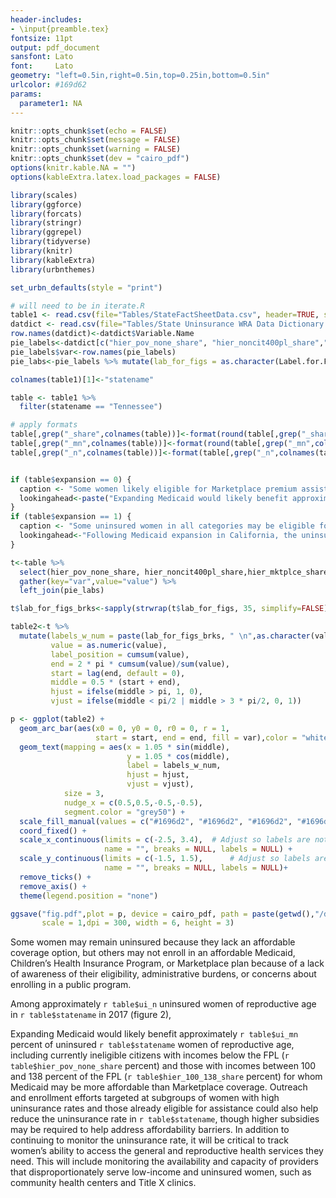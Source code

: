 ---
header-includes:
- \input{preamble.tex}
fontsize: 11pt
output: pdf_document
sansfont: Lato
font:     Lato
geometry: "left=0.5in,right=0.5in,top=0.25in,bottom=0.5in"
urlcolor: #169d62
params:
  parameter1: NA
---
\raggedright
\urbnlogo{}

```{r rmarkdown-setup, include=FALSE}
knitr::opts_chunk$set(echo = FALSE)
knitr::opts_chunk$set(message = FALSE)
knitr::opts_chunk$set(warning = FALSE)
knitr::opts_chunk$set(dev = "cairo_pdf")
options(knitr.kable.NA = "")
options(kableExtra.latex.load_packages = FALSE)

library(scales)
library(ggforce)
library(forcats)
library(stringr)
library(ggrepel)
library(tidyverse)
library(knitr)
library(kableExtra)
library(urbnthemes)

set_urbn_defaults(style = "print")

# will need to be in iterate.R
table1 <- read.csv(file="Tables/StateFactSheetData.csv", header=TRUE, sep=",")
datdict <- read.csv(file="Tables/State Uninsurance WRA Data Dictionary.csv", header=TRUE, sep=",")
row.names(datdict)<-datdict$Variable.Name
pie_labels<-datdict[c("hier_pov_none_share", "hier_noncit400pl_share","hier_mktplce_share","hier_medicaid_share"),]["Label.for.Figures"]
pie_labels$var<-row.names(pie_labels)
pie_labs<-pie_labels %>% mutate(lab_for_figs = as.character(Label.for.Figures)) %>% select(var, lab_for_figs)

colnames(table1)[1]<-"statename"

table <- table1 %>%
  filter(statename == "Tennessee")  

# apply formats
table[,grep("_share",colnames(table))]<-format(round(table[,grep("_share",colnames(table))]*100,2),big.mark=",")
table[,grep("_mn",colnames(table))]<-format(round(table[,grep("_mn",colnames(table))]*100,2),big.mark=",")
table[,grep("_n",colnames(table))]<-format(table[,grep("_n",colnames(table))],big.mark=",")


if (table$expansion == 0) {
  caption <- "Some women likely eligible for Marketplace premium assistance may be eligible for more affordable coverage through the state's Basic Health Program. "
  lookingahead<-paste("Expanding Medicaid would likely benefit approximately,", as.numeric(table$hier_pov_none_share) + as.numeric(table$hier_100_138_share)," percent of uninsured",table$statename," women of reproductive age, including currently ineligible citizens with incomes below the FPL (", table$hier_pov_none_share, " percent) and those with incomes between 100 and 138 percent of the FPL (",table$hier_100_138_share," percent) for whom Medicaid may be more affordable than Marketplace coverage.",sep='')
}
if (table$expansion == 1) {
  caption <- "Some uninsured women in all categories may be eligible for or enrolled in a Medicaid plan that covers family planning services only. Some women likely eligible for Marketplace premium assistance may be eligible for more affordable coverage through the state's Basic Health Program. " 
  lookingahead<-"Following Medicaid expansion in California, the uninsurance rate fell from 23.0 percent in 2013 to 8.8 percent in 2017. Despite coverage gains, approximately 710,000 California women of reproductive age remained uninsured in 2017. "
}

t<-table %>% 
  select(hier_pov_none_share, hier_noncit400pl_share,hier_mktplce_share,hier_medicaid_share) %>% 
  gather(key="var",value="value") %>% 
  left_join(pie_labs)

t$lab_for_figs_brks<-sapply(strwrap(t$lab_for_figs, 35, simplify=FALSE), paste, collapse="\n" )

table2<-t %>% 
  mutate(labels_w_num = paste(lab_for_figs_brks, " \n",as.character(value), "%", sep =""), 
         value = as.numeric(value),
         label_position = cumsum(value),
         end = 2 * pi * cumsum(value)/sum(value),
         start = lag(end, default = 0),
         middle = 0.5 * (start + end),
         hjust = ifelse(middle > pi, 1, 0),
         vjust = ifelse(middle < pi/2 | middle > 3 * pi/2, 0, 1))

p <- ggplot(table2) + 
  geom_arc_bar(aes(x0 = 0, y0 = 0, r0 = 0, r = 1,
                   start = start, end = end, fill = var),color = "white") +
  geom_text(mapping = aes(x = 1.05 * sin(middle), 
                          y = 1.05 * cos(middle), 
                          label = labels_w_num,
                          hjust = hjust,
                          vjust = vjust),
            size = 3,
            nudge_x = c(0.5,0.5,-0.5,-0.5),
            segment.color = "grey50") +
  scale_fill_manual(values = c("#1696d2", "#1696d2", "#1696d2", "#1696d2")) +
  coord_fixed() +
  scale_x_continuous(limits = c(-2.5, 3.4),  # Adjust so labels are not cut off
                     name = "", breaks = NULL, labels = NULL) +
  scale_y_continuous(limits = c(-1.5, 1.5),      # Adjust so labels are not cut off
                     name = "", breaks = NULL, labels = NULL)+
  remove_ticks() +
  remove_axis() + 
  theme(legend.position = "none") 

ggsave("fig.pdf",plot = p, device = cairo_pdf, path = paste(getwd(),"/design",sep=''),
       scale = 1,dpi = 300, width = 6, height = 3)

```
\urbnfigurenumber{2}
\urbnfiguretitle{Potential Eligibility for Financial Assistance Obtaining Coverage among Uninsured Women of Reproductive Age in Tennessee, 2017}
\begin{figure}[H]
\centering
 \includegraphics[width=0.8\textwidth, trim = {0 1.8cm 0.6cm 0.2cm}]{design/fig.pdf}
 \end{figure}
\urbnsource{Source:}{Urban Institute analysis of 2017 American Community Survey.}
\urbnnote{Note:}{CHIP is the Children's Health Insurance Program. For detailed category definitions, see Health Insurance Coverage for Women of Reproductive Age, 2017. `r caption` Some women likely eligible for Marketplace premium assistance may be eligible for more affordable coverage through a state-specific program.}

\vspace{-0.3cm}
Some women may remain uninsured because they lack an affordable coverage option, but others may not enroll in an affordable Medicaid, Children’s Health Insurance Program, or Marketplace plan because of a lack of awareness of their eligibility, administrative burdens, or concerns about enrolling in a public program. 

Among approximately `r table$ui_n` uninsured women of reproductive age in `r table$statename` in 2017 (figure 2),

\begin{urbnbullets}
  \item about `r table$hier_medicaid_share` percent were likely eligible for comprehensive Medicaid or Children’s Health Insurance Program coverage based on their income;
  \item another `r table$hier_mktplce_share` percent were likely eligible for assistance with premiums for Marketplace coverage based on their income, including `r table$hier_100_138_share` percent with incomes between 100 and 138 percent of the FPL;
  \item about `r table$hier_pov_none_share`  percent were women with incomes below the FPL who were likely ineligible for assistance obtaining comprehensive Medicaid, Children’s Health Insurance Program, or Marketplace coverage; and
  \item about `r table$hier_noncit400pl_share` percent were likely ineligible for assistance obtaining comprehensive health insurance, including noncitizens (`r table$hier_noncit_share` percent) and women with incomes above 400 percent of the FPL (`r table$hier_400pl_share` percent). 
\end{urbnbullets}

\vspace{-0.5cm}
\urbnheadingone{Looking Ahead}

Expanding Medicaid would likely benefit approximately `r table$ui_mn` percent of uninsured `r table$statename` women of reproductive age, including currently ineligible citizens with incomes below the FPL (`r table$hier_pov_none_share` percent) and those with incomes between 100 and 138 percent of the FPL (`r table$hier_100_138_share` percent) for whom Medicaid may be more affordable than Marketplace coverage. Outreach and enrollment efforts targeted at subgroups of women with high uninsurance rates and those already eligible for assistance could also help reduce the uninsurance rate in `r table$statename`, though higher subsidies may be required to help address affordability barriers. In addition to continuing to monitor the uninsurance rate, it will be critical to track women’s ability to access the general and reproductive health services they need. This will include monitoring the availability and capacity of providers that disproportionately serve low-income and uninsured women, such as community health centers and Title X clinics.	

\footnoteui{}

\contactinfo{}
